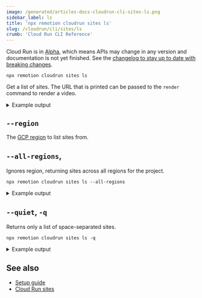 ```yaml
---
image: /generated/articles-docs-cloudrun-cli-sites-ls.png
sidebar_label: ls
title: 'npx remotion cloudrun sites ls'
slug: /cloudrun/cli/sites/ls
crumb: 'Cloud Run CLI Reference'
---
```


<ExperimentalBadge>
  <p>
    Cloud Run is in <a href="/docs/cloudrun-alpha">Alpha</a>, which means APIs may change in any version and documentation is not yet finished. See the <a href="https://remotion.dev/changelog">changelog to stay up to date with breaking changes</a>.
  </p>
</ExperimentalBadge>

```
npx remotion cloudrun sites ls
```

Get a list of sites. The URL that is printed can be passed to the `render` command to render a video.

<details>
  <summary>Example output</summary>
  <pre>
    2 sites in us-east1, in the remotion-example project.
    <br />
    <br />
    Site: another-site
    <br />
    Bucket: remotioncloudrun-12345
    <br />
    Region: us-east1
    <br />
    Serve Url: https://storage.googleapis.com/remotioncloudrun-12345/sites/another-site/index.html
    <br />
    <br />
    Site: test-site
    <br />
    Bucket: remotioncloudrun-12345
    <br />
    Region: us-east1
    <br />
    Serve Url:
    https://storage.googleapis.com/remotioncloudrun-12345/sites/test-site/index.html
    <br />
  </pre>
</details>

## `--region`

The [GCP region](/docs/cloudrun/region-selection) to list sites from.

## `--all-regions`,

Ignores region, returning sites across all regions for the project.

```
npx remotion cloudrun sites ls --all-regions
```

<details>
  <summary>Example output</summary>
  <pre>
    3 sites in all regions, in the remotion-example project.
    <br />
    <br />
    Site: another-site
    <br />
    Bucket: remotioncloudrun-12345
    <br />
    Region: us-east1
    <br />
    Serve Url: https://storage.googleapis.com/remotioncloudrun-12345/sites/another-site/index.html
    <br />
    <br />
    Site: test-site
    <br />
    Bucket: remotioncloudrun-12345
    <br />
    Region: us-east1
    <br />
    Serve Url:
    https://storage.googleapis.com/remotioncloudrun-12345/sites/test-site/index.html
    <br />
    <br />
    Site: central-site
    <br />
    Bucket: remotioncloudrun-abcdefgh
    <br />
    Region: us-central1
    <br />
    Serve Url: https://storage.googleapis.com/remotioncloudrun-abcdefgh/sites/central-site/index.html
  </pre>
</details>

## `--quiet`, `-q`

Returns only a list of space-separated sites.

```
npx remotion cloudrun sites ls -q
```

<details>
  <summary>Example output</summary>
  <pre>
    another-site test-site central-site
    <br />
  </pre>
</details>

## See also

- [Setup guide](/docs/cloudrun/setup)
- [Cloud Run sites](/docs/cloudrun/cli/sites)